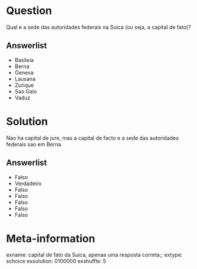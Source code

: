 ```r

```

Question
========
Qual e a sede das autoridades federais na Suica (ou seja, a capital de fato)?

Answerlist
----------
* Basileia
* Berna
* Geneva 
* Lausana 
* Zurique 
* Sao Galo
* Vaduz 

Solution
========
Nao ha capital de jure, mas a capital de facto e a sede das autoridades federais sao em Berna.

Answerlist
----------
* Falso
* Verdadeiro
* Falso
* Falso
* Falso
* Falso
* Falso


Meta-information
================
exname: capital de fato da Suica, apenas uma resposta correta;;
extype: schoice
exsolution: 0100000
exshuffle: 5
